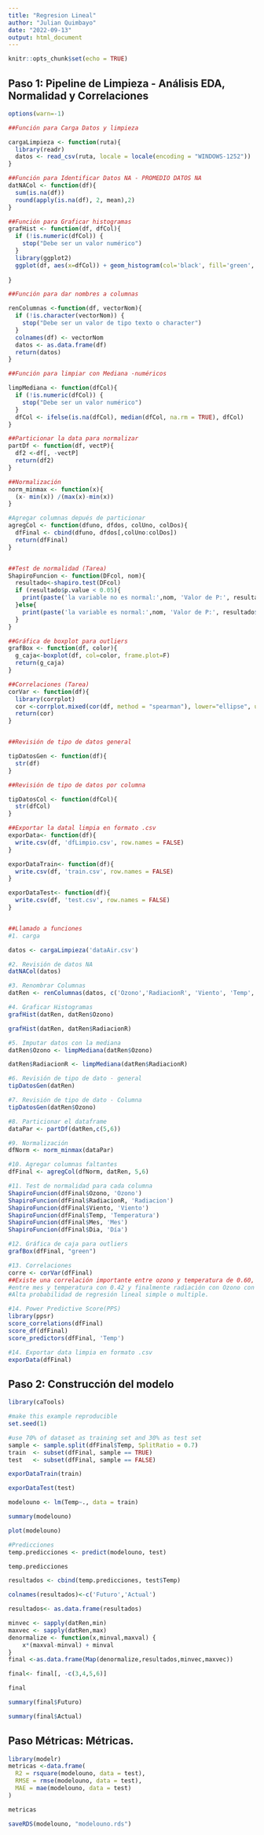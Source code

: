 ```yaml
---
title: "Regresion Lineal"
author: "Julian Quimbayo"
date: "2022-09-13"
output: html_document
---
```


```r
knitr::opts_chunk$set(echo = TRUE)
```

## Paso 1: Pipeline de Limpieza - Análisis EDA, Normalidad y Correlaciones
```r

options(warn=-1)

##Función para Carga Datos y limpieza

cargaLimpieza <- function(ruta){
  library(readr)
  datos <- read_csv(ruta, locale = locale(encoding = "WINDOWS-1252"))
}

##Función para Identificar Datos NA - PROMEDIO DATOS NA
datNACol <- function(df){
  sum(is.na(df))
  round(apply(is.na(df), 2, mean),2)
}

##Función para Graficar histogramas
grafHist <- function(df, dfCol){
  if (!is.numeric(dfCol)) {
    stop("Debe ser un valor numérico")
  }
  library(ggplot2)
  ggplot(df, aes(x=dfCol)) + geom_histogram(col='black', fill='green', alpha=0.4)
  
}

##Función para dar nombres a columnas

renColumnas <-function(df, vectorNom){
  if (!is.character(vectorNom)) {
    stop("Debe ser un valor de tipo texto o character")
  }
  colnames(df) <- vectorNom 
  datos <- as.data.frame(df)
  return(datos)
}

##Función para limpiar con Mediana -numéricos

limpMediana <- function(dfCol){
  if (!is.numeric(dfCol)) {
    stop("Debe ser un valor numérico")
  }
  dfCol <- ifelse(is.na(dfCol), median(dfCol, na.rm = TRUE), dfCol)
}

##Particionar la data para normalizar
partDf <- function(df, vectP){
  df2 <-df[, -vectP]
  return(df2)
}

##Normalización
norm_minmax <- function(x){
  (x- min(x)) /(max(x)-min(x))
}

#Agregar columnas depués de particionar
agregCol <- function(dfuno, dfdos, colUno, colDos){
  dfFinal <- cbind(dfuno, dfdos[,colUno:colDos])
  return(dfFinal)
}


##Test de normalidad (Tarea)
ShapiroFuncion <- function(DFcol, nom){
  resultado<-shapiro.test(DFcol)
  if (resultado$p.value < 0.05){
    print(paste('la variable no es normal:',nom, 'Valor de P:', resultado$p.value))
  }else{
    print(paste('la variable es normal:',nom, 'Valor de P:', resultado$p.value))
  }
}

##Gráfica de boxplot para outliers
grafBox <- function(df, color){
  g_caja<-boxplot(df, col=color, frame.plot=F)
  return(g_caja)
}

##Correlaciones (Tarea)
corVar <- function(df){
  library(corrplot)
  cor <-corrplot.mixed(cor(df, method = "spearman"), lower="ellipse", upper="number", order="hclust", )
  return(cor)
}


##Revisión de tipo de datos general

tipDatosGen <- function(df){
  str(df)
}

##Revisión de tipo de datos por columna

tipDatosCol <- function(dfCol){
  str(dfCol)
}

##Exportar la datal limpia en formato .csv
exporData<- function(df){
  write.csv(df, 'dfLimpio.csv', row.names = FALSE)
}

exporDataTrain<- function(df){
  write.csv(df, 'train.csv', row.names = FALSE)
}

exporDataTest<- function(df){
  write.csv(df, 'test.csv', row.names = FALSE)
}


##Llamado a funciones
#1. carga

datos <- cargaLimpieza('dataAir.csv')

#2. Revisión de datos NA
datNACol(datos)

#3. Renombrar Columnas
datRen <- renColumnas(datos, c('Ozono','RadiacionR', 'Viento', 'Temp', 'Mes','Dia'))

#4. Graficar Histogramas
grafHist(datRen, datRen$Ozono)

grafHist(datRen, datRen$RadiacionR)

#5. Imputar datos con la mediana
datRen$Ozono <- limpMediana(datRen$Ozono)

datRen$RadiacionR <- limpMediana(datRen$RadiacionR)

#6. Revisión de tipo de dato - general
tipDatosGen(datRen)

#7. Revisión de tipo de dato - Columna
tipDatosGen(datRen$Ozono)

#8. Particionar el dataframe
dataPar <- partDf(datRen,c(5,6))

#9. Normalización
dfNorm <- norm_minmax(dataPar) 

#10. Agregar columnas faltantes
dfFinal <- agregCol(dfNorm, datRen, 5,6)

#11. Test de normalidad para cada columna
ShapiroFuncion(dfFinal$Ozono, 'Ozono')
ShapiroFuncion(dfFinal$RadiacionR, 'Radiacion')
ShapiroFuncion(dfFinal$Viento, 'Viento')
ShapiroFuncion(dfFinal$Temp, 'Temperatura')
ShapiroFuncion(dfFinal$Mes, 'Mes')
ShapiroFuncion(dfFinal$Dia, 'Día')

#12. Gráfica de caja para outliers
grafBox(dfFinal, "green")

#13. Correlaciones
corre <- corVar(dfFinal)
##Existe una correlación importante entre ozono y temperatura de 0.60, seguidamente
#entre mes y temperatura con 0.42 y finalmente radiación con Ozono con un 0.30
#Alta probabilidad de regresión lineal simple o multiple.

#14. Power Predictive Score(PPS)
library(ppsr)
score_correlations(dfFinal)
score_df(dfFinal)
score_predictors(dfFinal, 'Temp')

#14. Exportar data limpia en formato .csv
exporData(dfFinal)
```

## Paso 2: Construcción del modelo
```r
library(caTools)

#make this example reproducible
set.seed(1)

#use 70% of dataset as training set and 30% as test set
sample <- sample.split(dfFinal$Temp, SplitRatio = 0.7)
train  <- subset(dfFinal, sample == TRUE)
test   <- subset(dfFinal, sample == FALSE)

exporDataTrain(train)

exporDataTest(test)

modelouno <- lm(Temp~., data = train)

summary(modelouno)

plot(modelouno)

#Predicciones
temp.predicciones <- predict(modelouno, test)

temp.predicciones

resultados <- cbind(temp.predicciones, test$Temp)

colnames(resultados)<-c('Futuro','Actual')

resultados<- as.data.frame(resultados)

minvec <- sapply(datRen,min)
maxvec <- sapply(datRen,max)
denormalize <- function(x,minval,maxval) {
    x*(maxval-minval) + minval
}
final <-as.data.frame(Map(denormalize,resultados,minvec,maxvec))

final<- final[, -c(3,4,5,6)]

final

summary(final$Futuro)

summary(final$Actual)

```
## Paso Métricas: Métricas.
```r
library(modelr)
metricas <-data.frame(
  R2 = rsquare(modelouno, data = test),
  RMSE = rmse(modelouno, data = test),
  MAE = mae(modelouno, data = test)
)

metricas
```

```r
saveRDS(modelouno, "modelouno.rds")
```

